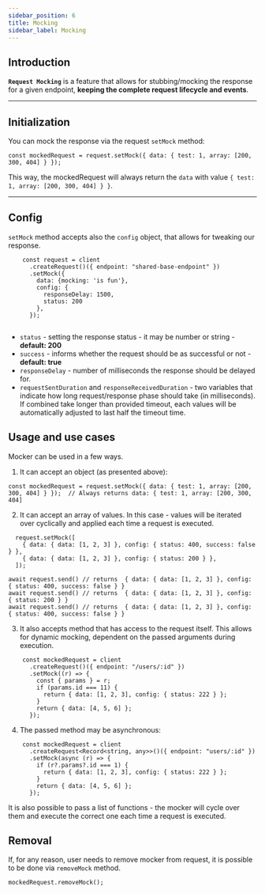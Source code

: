 ```yaml
---
sidebar_position: 6
title: Mocking
sidebar_label: Mocking
---
```


## Introduction

**`Request Mocking`** is a feature that allows for stubbing/mocking the response for a given endpoint,
 **keeping the complete request lifecycle and events**.

---

## Initialization

You can mock the response via the request `setMock` method:

```tsx
const mockedRequest = request.setMock({ data: { test: 1, array: [200, 300, 404] } });
```

This way, the mockedRequest will always return the `data` with value `{ test: 1, array: [200, 300, 404] } }`.

---


## Config

`setMock` method accepts also the `config` object, that allows for tweaking our response.

```tsx
    const request = client
      .createRequest()({ endpoint: "shared-base-endpoint" })
      .setMock({
        data: {mocking: 'is fun'},
        config: {
          responseDelay: 1500,
          status: 200
        },
      });


```
 - `status` - setting the response status - it may be number or string  - **default: 200**
 - `success` - informs whether the request should be as successful or not - **default: true**
 - `responseDelay` - number of milliseconds the response should be delayed for.
 - `requestSentDuration` and `responseReceivedDuration` - two variables that indicate how long request/response phase should take (in milliseconds).
    If combined take longer than provided timeout, each values will be automatically adjusted to last half the timeout time.


## Usage and use cases

Mocker can be used in a few ways.
1. It can accept an object (as presented above):
```tsx
const mockedRequest = request.setMock({ data: { test: 1, array: [200, 300, 404] } });  // Always returns data: { test: 1, array: [200, 300, 404]
```
2. It can accept an array of values. In this case - values will be iterated over cyclically and applied each time a request is executed.

```tsx
  request.setMock([
    { data: { data: [1, 2, 3] }, config: { status: 400, success: false } },
    { data: { data: [1, 2, 3] }, config: { status: 200 } },
  ]);

await request.send() // returns  { data: { data: [1, 2, 3] }, config: { status: 400, success: false } }
await request.send() // returns  { data: { data: [1, 2, 3] }, config: { status: 200 } }
await request.send() // returns  { data: { data: [1, 2, 3] }, config: { status: 400, success: false } }
```
3. It also accepts method that has access to the request itself. This allows for dynamic mocking, dependent on the passed arguments during execution.
```tsx
    const mockedRequest = client
      .createRequest()({ endpoint: "/users/:id" })
      .setMock((r) => {
        const { params } = r;
        if (params.id === 11) {
          return { data: [1, 2, 3], config: { status: 222 } };
        }
        return { data: [4, 5, 6] };
      });
```
4. The passed method may be asynchronous:
```tsx
    const mockedRequest = client
      .createRequest<Record<string, any>>()({ endpoint: "users/:id" })
      .setMock(async (r) => {
        if (r?.params?.id === 1) {
          return { data: [1, 2, 3], config: { status: 222 } };
        }
        return { data: [4, 5, 6] };
      });
```
It is also possible to pass a list of functions - the mocker will cycle over them and execute the correct one each time
a request is executed.

## Removal

If, for any reason, user needs to remove mocker from request, it is possible to be done via `removeMock` method.
```tsx
mockedRequest.removeMock();
```


